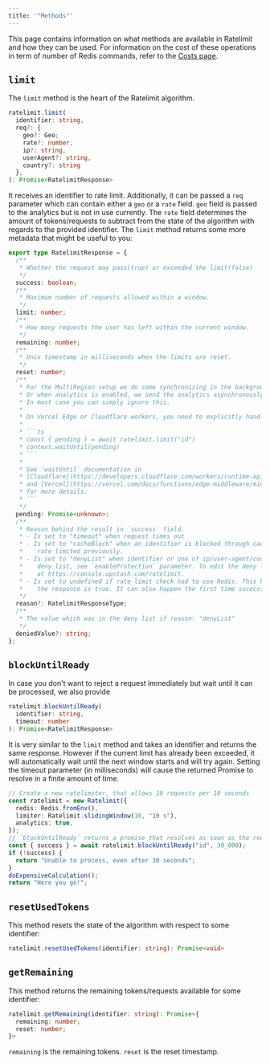 ```yaml
---
title: '"Methods"'
---
```

This page contains information on what methods are available in Ratelimit and how they can be used. For information on the
cost of these operations in term of number of Redis commands, refer to the [Costs page](https://upstash.com/docs/redis/sdks/ratelimit-ts/costs).
## `limit`
The `limit` method is the heart of the Ratelimit algorithm.
```ts
ratelimit.limit(
  identifier: string,
  req?: {
    geo?: Geo;
    rate?: number,
    ip?: string,
    userAgent?: string,
    country?: string
  },
): Promise<RatelimitResponse>
```
It receives an identifier to rate limit. Additionally, it can be passed a `req` parameter which can contain either a
`geo` or a `rate` field. `geo` field is passed to the analytics but is not in use currently. The `rate` field determines
the amount of tokens/requests to subtract from the state of the algorithm with regards to the provided identifier.
The `limit` method returns some more metadata that might be useful to you:
````ts
export type RatelimitResponse = {
  /**
   * Whether the request may pass(true) or exceeded the limit(false)
   */
  success: boolean;
  /**
   * Maximum number of requests allowed within a window.
   */
  limit: number;
  /**
   * How many requests the user has left within the current window.
   */
  remaining: number;
  /**
   * Unix timestamp in milliseconds when the limits are reset.
   */
  reset: number;
  /**
   * For the MultiRegion setup we do some synchronizing in the background, after returning the current limit.
   * Or when analytics is enabled, we send the analytics asynchronously after returning the limit.
   * In most case you can simply ignore this.
   *
   * On Vercel Edge or Cloudflare workers, you need to explicitly handle the pending Promise like this:
   *
   * ```ts
   * const { pending } = await ratelimit.limit("id")
   * context.waitUntil(pending)
   * ```
   *
   * See `waitUntil` documentation in
   * [Cloudflare](https://developers.cloudflare.com/workers/runtime-apis/handlers/fetch/#contextwaituntil)
   * and [Vercel](https://vercel.com/docs/functions/edge-middleware/middleware-api#waituntil)
   * for more details.
   * ```
   */
  pending: Promise<unknown>;
  /**
   * Reason behind the result in `success` field.
   * - Is set to "timeout" when request times out
   * - Is set to "cacheBlock" when an identifier is blocked through cache without calling redis because it was
   *    rate limited previously.
   * - Is set to "denyList" when identifier or one of ip/user-agent/country parameters is in deny list. To enable
   *    deny list, see `enableProtection` parameter. To edit the deny list, see the Upstash Ratelimit Dashboard
   *    at https://console.upstash.com/ratelimit.
   * - Is set to undefined if rate limit check had to use Redis. This happens in cases when `success` field in
   *    the response is true. It can also happen the first time sucecss is false.
   */
  reason?: RatelimitResponseType;
  /**
   * The value which was in the deny list if reason: "denyList"
   */
  deniedValue?: string;
};
````
## `blockUntilReady`
In case you don't want to reject a request immediately but wait until it can be
processed, we also provide
```ts
ratelimit.blockUntilReady(
  identifier: string,
  timeout: number
): Promise<RatelimitResponse>
```
It is very similar to the `limit` method and takes an identifier and returns the
same response. However if the current limit has already been exceeded, it will
automatically wait until the next window starts and will try again. Setting the
timeout parameter (in milliseconds) will cause the returned Promise to resolve
in a finite amount of time.
```ts
// Create a new ratelimiter, that allows 10 requests per 10 seconds
const ratelimit = new Ratelimit({
  redis: Redis.fromEnv(),
  limiter: Ratelimit.slidingWindow(10, "10 s"),
  analytics: true,
});
// `blockUntilReady` returns a promise that resolves as soon as the request is allowed to be processed, or after 30 seconds
const { success } = await ratelimit.blockUntilReady("id", 30_000);
if (!success) {
  return "Unable to process, even after 30 seconds";
}
doExpensiveCalculation();
return "Here you go!";
```
## `resetUsedTokens`
This method resets the state of the algorithm with respect to some identifier:
```ts
ratelimit.resetUsedTokens(identifier: string): Promise<void>
```
## `getRemaining`
This method returns the remaining tokens/requests available for some identifier:
```ts
ratelimit.getRemaining(identifier: string): Promise<{
  remaining: number;
  reset: number;
}>
```
`remaining` is the remaining tokens. `reset` is the reset timestamp.